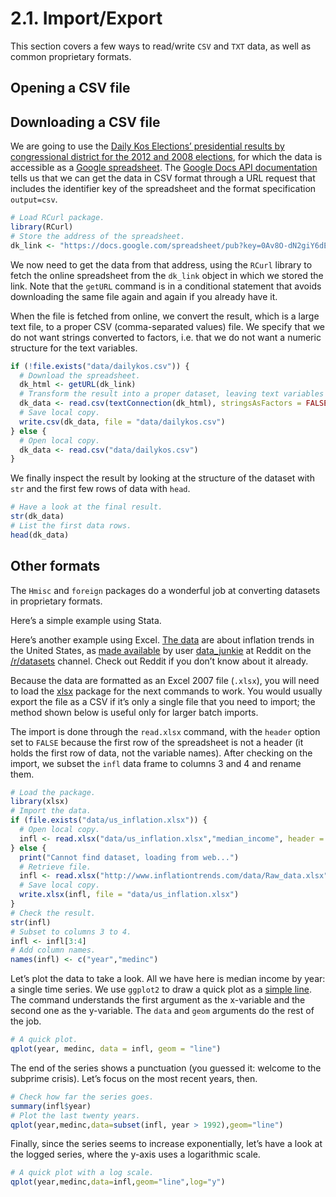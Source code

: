 <style>@import url(style.css);</style>

# 2.1. Import/Export

This section covers a few ways to read/write `CSV` and `TXT` data, as well as common proprietary formats.

## Opening a CSV file

## Downloading a CSV file

We are going to use the [Daily Kos Elections' presidential results by congressional district for the 2012 and 2008 elections](http://www.dailykos.com/story/2012/11/19/1163009/-Daily-Kos-Elections-presidential-results-by-congressional-district-for-the-2012-2008-elections?detail=hide), for which the data is accessible as a [Google spreadsheet](https://docs.google.com/spreadsheet/pub?key=0Av8O-dN2giY6dEFCOFZ4ZnlKS0x3M3Y0WHd5aWFDWkE&single=true&gid=0&output=html). The [Google Docs API documentation](http://code.google.com/apis/spreadsheets/) tells us that we can get the data in CSV format through a URL request that includes the identifier key of the spreadsheet and the format specification `output=csv`.

```r
# Load RCurl package.
library(RCurl)
# Store the address of the spreadsheet.
dk_link <- "https://docs.google.com/spreadsheet/pub?key=0Av8O-dN2giY6dEFCOFZ4ZnlKS0x3M3Y0WHd5aWFDWkE&output=csv"
```

We now need to get the data from that address, using the `RCurl` library to fetch the online spreadsheet from the `dk_link` object in which we stored the link. Note that the `getURL` command is in a conditional statement that avoids downloading the same file again and again if you already have it.

When the file is fetched from online, we convert the result, which is a large text file, to a proper CSV (comma-separated values) file. We specify that we do not want strings converted to factors, i.e. that we do not want a numeric structure for the text variables.

```r
if (!file.exists("data/dailykos.csv")) {
  # Download the spreadsheet.
  dk_html <- getURL(dk_link)
  # Transform the result into a proper dataset, leaving text variables (strings) unchanged.
  dk_data <- read.csv(textConnection(dk_html), stringsAsFactors = FALSE)
  # Save local copy.
  write.csv(dk_data, file = "data/dailykos.csv")
} else {
  # Open local copy.
  dk_data <- read.csv("data/dailykos.csv")
}
```

We finally inspect the result by looking at the structure of the dataset with `str` and the first few rows of data with `head`.

```r
# Have a look at the final result.
str(dk_data)
# List the first data rows.
head(dk_data)
```

## Other formats

The `Hmisc` and `foreign` packages do a wonderful job at converting datasets in proprietary formats.

Here's a simple example using Stata.

Here's another example using Excel. [The data](http://www.inflationtrends.com/data/Raw_data.xlsx) are about inflation trends in the United States, as [made available](http://www.reddit.com/r/datasets/comments/13ww5b/have_some_data_on_us_food_and_fuel_prices_median/) by user [data_junkie](http://www.reddit.com/user/data_junkie) at Reddit on the [/r/datasets](http://www.reddit.com/r/datasets/) channel. Check out Reddit if you don't know about it already.

Because the data are formatted as an Excel 2007 file (`.xlsx`), you will need to load the [xlsx](http://cran.r-project.org/web/packages/xlsx/) package for the next commands to work. You would usually export the file as a CSV if it's only a single file that you need to import; the method shown below is useful only for larger batch imports.

The import is done through the `read.xlsx` command, with the `header` option set to `FALSE` because the first row of the spreadsheet is not a header (it holds the first row of data, not the variable names). After checking on the import, we subset the `infl` data frame to columns 3 and 4 and rename them.

```r
# Load the package.
library(xlsx)
# Import the data.
if (file.exists("data/us_inflation.xlsx")) {
  # Open local copy.
  infl <- read.xlsx("data/us_inflation.xlsx","median_income", header = FALSE)
} else {
  print("Cannot find dataset, loading from web...")
  # Retrieve file.
  infl <- read.xlsx("http://www.inflationtrends.com/data/Raw_data.xlsx", header = FALSE)
  # Save local copy.
  write.xlsx(infl, file = "data/us_inflation.xlsx")
}
# Check the result.
str(infl)
# Subset to columns 3 to 4.
infl <- infl[3:4]
# Add column names.
names(infl) <- c("year","medinc")
```

Let's plot the data to take a look. All we have here is median income by year: a single time series. We use `ggplot2` to draw a quick plot as a [simple line](http://docs.ggplot2.org/current/geom_line.html). The command understands the first argument as the x-variable and the second one as the y-variable. The `data` and `geom` arguments do the rest of the job.

```r
# A quick plot.
qplot(year, medinc, data = infl, geom = "line")
```

The end of the series shows a punctuation (you guessed it: welcome to the subprime crisis). Let's focus on the most recent years, then.

```r
# Check how far the series goes.
summary(infl$year)
# Plot the last twenty years.
qplot(year,medinc,data=subset(infl, year > 1992),geom="line")
```

Finally, since the series seems to increase exponentially, let's have a look at the logged series, where the y-axis uses a logarithmic scale.

```r
# A quick plot with a log scale.
qplot(year,medinc,data=infl,geom="line",log="y")
```

